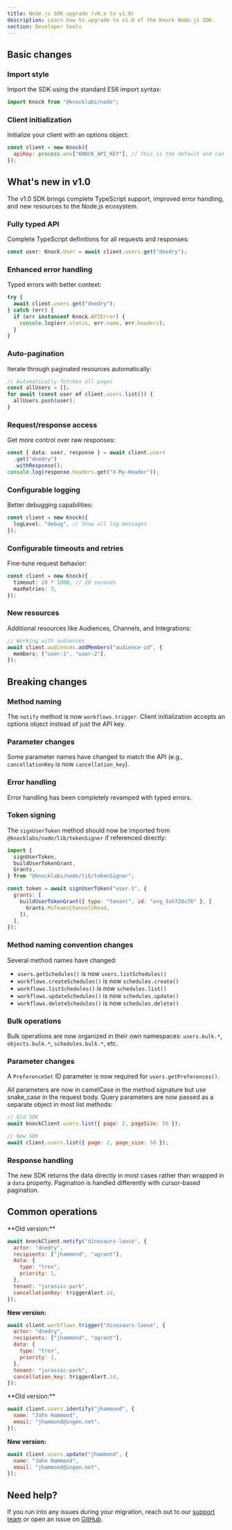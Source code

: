 ```yaml
---
title: Node.js SDK upgrade (v0.x to v1.0)
description: Learn how to upgrade to v1.0 of the Knock Node.js SDK.
section: Developer tools
---
```


## Basic changes

### Import style

Import the SDK using the standard ES6 import syntax:

```javascript title="Importing the Knock SDK"
import Knock from "@knocklabs/node";
```

### Client initialization

Initialize your client with an options object:

```javascript title="Initializing the Knock client"
const client = new Knock({
  apiKey: process.env["KNOCK_API_KEY"], // This is the default and can be omitted
});
```

## What's new in v1.0

The v1.0 SDK brings complete TypeScript support, improved error handling, and new resources to the Node.js ecosystem.

### Fully typed API

Complete TypeScript definitions for all requests and responses:

```typescript title="Using TypeScript definitions"
const user: Knock.User = await client.users.get("dnedry");
```

### Enhanced error handling

Typed errors with better context:

```typescript title="Handling API errors with types"
try {
  await client.users.get("dnedry");
} catch (err) {
  if (err instanceof Knock.APIError) {
    console.log(err.status, err.name, err.headers);
  }
}
```

### Auto-pagination

Iterate through paginated resources automatically:

```typescript title="Auto-pagination through user list"
// Automatically fetches all pages
const allUsers = [];
for await (const user of client.users.list()) {
  allUsers.push(user);
}
```

### Request/response access

Get more control over raw responses:

```typescript title="Accessing raw response data"
const { data: user, response } = await client.users
  .get("dnedry")
  .withResponse();
console.log(response.headers.get("X-My-Header"));
```

### Configurable logging

Better debugging capabilities:

```typescript title="Configuring client logging"
const client = new Knock({
  logLevel: "debug", // Show all log messages
});
```

### Configurable timeouts and retries

Fine-tune request behavior:

```typescript title="Configuring timeouts and retries"
const client = new Knock({
  timeout: 20 * 1000, // 20 seconds
  maxRetries: 3,
});
```

### New resources

Additional resources like Audiences, Channels, and Integrations:

```typescript title="Working with audience resources"
// Working with audiences
await client.audiences.addMembers("audience-id", {
  members: ["user-1", "user-2"],
});
```

## Breaking changes

### Method naming

The `notify` method is now `workflows.trigger`. Client initialization accepts an options object instead of just the API key.

### Parameter changes

Some parameter names have changed to match the API (e.g., `cancellationKey` is now `cancellation_key`).

### Error handling

Error handling has been completely revamped with typed errors.

### Token signing

The `signUserToken` method should now be imported from `@knocklabs/node/lib/tokenSigner` if referenced directly:

```javascript title="Importing token signing utilities"
import {
  signUserToken,
  buildUserTokenGrant,
  Grants,
} from "@knocklabs/node/lib/tokenSigner";

const token = await signUserToken("user-1", {
  grants: [
    buildUserTokenGrant({ type: "tenant", id: "org_3sh72ds78" }, [
      Grants.MsTeamsChannelsRead,
    ]),
  ],
});
```

### Method naming convention changes

Several method names have changed:

- `users.getSchedules()` is now `users.listSchedules()`
- `workflows.createSchedules()` is now `schedules.create()`
- `workflows.listSchedules()` is now `schedules.list()`
- `workflows.updateSchedules()` is now `schedules.update()`
- `workflows.deleteSchedules()` is now `schedules.delete()`

### Bulk operations

Bulk operations are now organized in their own namespaces: `users.bulk.*`, `objects.bulk.*`, `schedules.bulk.*`, etc.

### Parameter changes

A `PreferenceSet` ID parameter is now required for `users.getPreferences()`.

All parameters are now in camelCase in the method signature but use snake_case in the request body. Query parameters are now passed as a separate object in most list methods:

```javascript title="Parameter style comparison"
// Old SDK
await knockClient.users.list({ page: 2, pageSize: 50 });

// New SDK
await client.users.list({ page: 2, page_size: 50 });
```

### Response handling

The new SDK returns the data directly in most cases rather than wrapped in a `data` property. Pagination is handled differently with cursor-based pagination.

## Common operations

<AccordionGroup>
  <Accordion title="Triggering workflows">
  **Old version:**

```javascript title="Triggering workflows with the old SDK"
await knockClient.notify("dinosaurs-loose", {
  actor: "dnedry",
  recipients: ["jhammond", "agrant"],
  data: {
    type: "trex",
    priority: 1,
  },
  tenant: "jurassic-park",
  cancellationKey: triggerAlert.id,
});
```

**New version:**

```javascript title="Triggering workflows with the new SDK"
await client.workflows.trigger("dinosaurs-loose", {
  actor: "dnedry",
  recipients: ["jhammond", "agrant"],
  data: {
    type: "trex",
    priority: 1,
  },
  tenant: "jurassic-park",
  cancellation_key: triggerAlert.id,
});
```

  </Accordion>
  <Accordion title="Identifying users">
  **Old version:**

```javascript title="Identifying users with the old SDK"
await client.users.identify("jhammond", {
  name: "John Hammond",
  email: "jhammond@ingen.net",
});
```

**New version:**

```javascript title="Identifying users with the new SDK"
await client.users.update("jhammond", {
  name: "John Hammond",
  email: "jhammond@ingen.net",
});
```

  </Accordion>

</AccordionGroup>

## Need help?

If you run into any issues during your migration, reach out to our [support team](mailto:support@knock.app) or open an issue on [GitHub](https://github.com/knocklabs/knock-node/issues).
